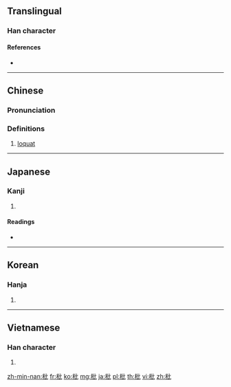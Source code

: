==Translingual==

===Han character===
{{Han char|rn=75|rad=木|as=04|sn=8|four=41910|canj=DPP|ids=⿰木比}}

====References====
* {{Han ref|kx=0514.260|dkj=14528|dj=0902.100|hdz=21167.090|uh=6787|ud=26503|bh=AA4A|bd=43594}}

----

==Chinese==
{{zh-forms}}

===Pronunciation===
{{zh-pron
|m=pí
|c=pei4
|mc=y
|oc=y
|ma=
|cat=n
}}

===Definitions===
# [[loquat]]

----

==Japanese==

===Kanji===
{{ja-kanji|grade=|rs=木04}}

# {{defn|lang=ja|sort=木04}}

====Readings====
* {{ja-readings|on=[[ひ]] (hi), [[び]] (bi)|kun=[[さじ]] (saji), [[くし]] (kushi), [[ならべる]] (naraberu)}}

----

==Korean==

===Hanja===
{{ko-hanja|hangeul=비|eumhun=|rv=bi|mr=pi|y=pi}}

# {{defn|lang=ko|sort=木04}}

----

==Vietnamese==

===Han character===
{{vi-hantu|[[tì]]|rs=木04}}

# {{defn|lang=vi|sort=木04}}

[[zh-min-nan:枇]]
[[fr:枇]]
[[ko:枇]]
[[mg:枇]]
[[ja:枇]]
[[pl:枇]]
[[th:枇]]
[[vi:枇]]
[[zh:枇]]